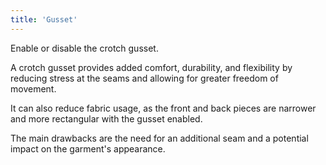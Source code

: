 ```yaml
---
title: 'Gusset'
---
```


Enable or disable the crotch gusset.

A crotch gusset provides added comfort, durability,
and flexibility by reducing stress at the seams and allowing for greater freedom of movement.

It can also reduce fabric usage, as the front and back pieces are narrower and more rectangular with the gusset enabled.

The main drawbacks are the need for an additional seam and a potential impact on the garment's appearance.
